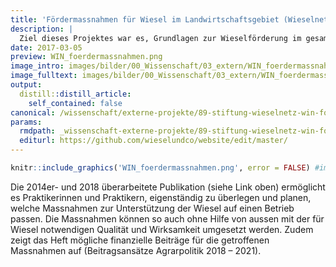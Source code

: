 ```yaml
---
title: 'Fördermassnahmen für Wiesel im Landwirtschaftsgebiet (Wieselnetz)'
description: |
  Ziel dieses Projektes war es, Grundlagen zur Wieselförderung im gesamten Landwirtschaftsgebiet der Schweiz zur Verfügung zu stellen. Dabei wurden zusammen mit dem Partner Agrofutura interdisziplinär praktische Anleitungen erarbeitet, welche Landwirten und Landwirtschaftsberatern einen Überblick über wirkungsvolle Massnahmen zur Wieselförderung bieten.
date: 2017-03-05
preview: WIN_foerdermassnahmen.png
image_intro: images/bilder/00_Wissenschaft/03_extern/WIN_foerdermassnahmen.png
image_fulltext: images/bilder/00_Wissenschaft/03_extern/WIN_foerdermassnahmen.png
output:
  distill::distill_article:
    self_contained: false
canonical: /wissenschaft/externe-projekte/89-stiftung-wieselnetz-win-foerdermassnahmen-fuer-wiesel-im-landwirtschaftsgebiet
params:
  rmdpath: _wissenschaft-externe-projekte/89-stiftung-wieselnetz-win-foerdermassna/89-stiftung-wieselnetz-win-foerdermassna.Rmd
  editurl: https://github.com/wieselundco/website/edit/master/
---
```



```r
knitr::include_graphics('WIN_foerdermassnahmen.png', error = FALSE) #images/bilder/00_Wissenschaft/03_extern/WIN_foerdermassnahmen.png
```

Die 2014er- und 2018 überarbeitete Publikation (siehe Link oben)
ermöglicht es Praktikerinnen und Praktikern, eigenständig zu überlegen
und planen, welche Massnahmen zur Unterstützung der Wiesel auf einen
Betrieb passen. Die Massnahmen können so auch ohne Hilfe von aussen mit
der für Wiesel notwendigen Qualität und Wirksamkeit umgesetzt werden.
Zudem zeigt das Heft mögliche finanzielle Beiträge für die getroffenen
Massnahmen auf (Beitragsansätze Agrarpolitik 2018 – 2021).



```r



```

<!--http://wieselundco.ch/wissenschaft/externe-projekte/89-stiftung-wieselnetz-win-foerdermassnahmen-fuer-wiesel-im-landwirtschaftsgebiet-->
